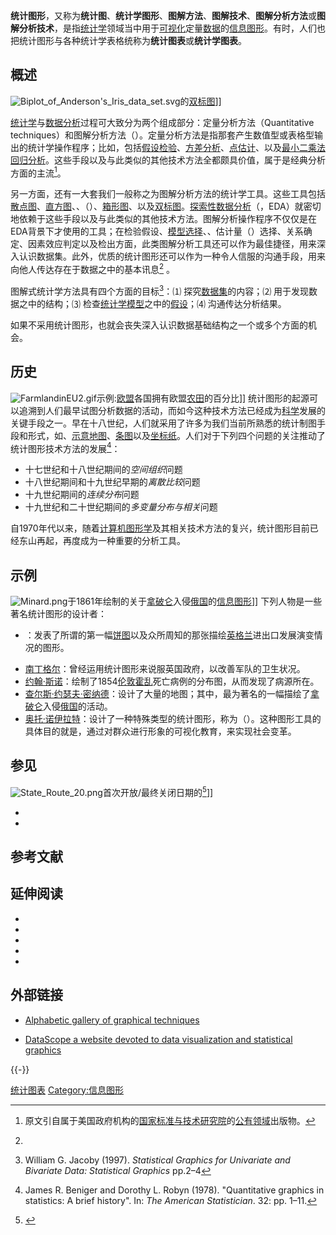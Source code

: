 {{NoteTA
|G1 = IT
}}
{{disputed|time=2012-06-05T01:31:10+00:00}}
{{Other uses|統計圖表}}
{{数据可视化}}
'''统计图形'''，又称为'''统计图'''、'''统计学图形'''、'''图解方法'''、'''图解技术'''、'''图解分析方法'''或'''图解分析技术'''，是指[[统计学|统计学]]领域当中用于[[可视化|可视化]]定量[[数据|数据]]的[[信息图形|信息图形]]。有时，人们也把统计图形与各种统计学表格统称为'''统计图表'''或'''统计学图表'''。

== 概述 ==
[[File:Biplot_of_Anderson's_Iris_data_set.svg|thumb]]的[[双标图|双标图]]]]

[[统计学|统计学]]与[[数据分析|数据分析]]过程可大致分为两个组成部分：定量分析方法（Quantitative techniques）和图解分析方法（{{lang|en|graphical techniques}}）。定量分析方法是指那套产生数值型或表格型输出的统计学操作程序；比如，包括[[假设检验|假设检验]]、[[方差分析|方差分析]]、[[点估计|点估计]]、{{Link-en|可信区间|Credible interval}}以及[[最小二乘法回归分析|最小二乘法回归分析]]。这些手段以及与此类似的其他技术方法全都颇具价值，属于是经典分析方面的主流<ref  name="NIST">{{en}} 原文引自属于美国政府机构的[[国家标准与技术研究院|国家标准与技术研究院]]的[[公有领域|公有领域]]出版物。</ref>。

另一方面，还有一大套我们一般称之为图解分析方法的统计学工具。这些工具包括[[散点图|散点图]]、[[直方图|直方图]]、{{Link-en|概率图|probability plot}}、{{Link-en|残差图|residual plot}}（{{lang|en|residual plot}}）、[[箱形图|箱形图]]、{{Link-en|块图|block plot}}以及[[双标图|双标图]]。[[探索性数据分析|探索性数据分析]]（{{lang|en|Exploratory data analysis}}，EDA）就密切地依赖于这些手段以及与此类似的其他技术方法。图解分析操作程序不仅仅是在EDA背景下才使用的工具；在检验假设、[[模型选择|模型选择]]、{{Link-en|统计模型验证|}}、估计量（{{lang|en|estimator}}）选择、关系确定、因素效应判定以及{{Link-en|离群值|outlier}}检出方面，此类图解分析工具还可以作为最佳捷径，用来深入认识数据集。此外，优质的统计图形还可以作为一种令人信服的沟通手段，用来向他人传达存在于数据之中的基本讯息<ref name="NIST" /> 。

图解式统计学方法具有四个方面的目标<ref>{{en}}William G. Jacoby (1997). ''Statistical Graphics for Univariate and Bivariate Data: Statistical Graphics'' pp.2–4</ref>：⑴ 探究[[数据集|数据集]]的内容；⑵ 用于发现数据之中的结构；⑶ 检查[[统计学模型|统计学模型]]之中的[[假设|假设]]；⑷ 沟通传达分析结果。

如果不采用统计图形，也就会丧失深入认识数据基础结构之一个或多个方面的机会。

== 历史 ==
[[File:FarmlandinEU2.gif|thumb]]示例:[[欧盟|欧盟]]各国拥有欧盟[[农田|农田]]的百分比]]
统计图形的起源可以追溯到人们最早试图分析数据的活动，而如今这种技术方法已经成为[[科学|科学]]发展的关键手段之一。早在十八世纪，人们就采用了许多为我们当前所熟悉的统计制图手段和形式，如{{Link-en|二维地图|Bivariate map}}、[[示意地图|示意地图]]、[[条图|条图]]以及[[坐标纸|坐标纸]]。人们对于下列四个问题的关注推动了统计图形技术方法的发展<ref name="JRB78">{{en}}James R. Beniger and Dorothy L. Robyn (1978). "Quantitative graphics in statistics: A brief history". In: ''The American Statistician''. 32: pp. 1–11.</ref>：
*十七世纪和十八世纪期间的''空间组织''问题
*十八世纪期间和十九世纪早期的''离散比较''问题
*十九世纪期间的''连续分布''问题
*十九世纪和二十世纪期间的''多变量分布与相关''问题

自1970年代以来，随着[[计算机图形学|计算机图形学]]及其相关技术方法的复兴，统计图形目前已经东山再起，再度成为一种重要的分析工具。

== 示例 ==
[[File:Minard.png|thumb]]于1861年绘制的关于[[拿破仑|拿破仑]]入侵[[俄国|俄国]]的[[信息图形|信息图形]]]]
下列人物是一些著名统计图形的设计者：
* {{Link-en|威廉·普莱费尔|William Playfair}}：发表了所谓的第一幅[[饼图|饼图]]以及众所周知的那张描绘[[英格兰|英格兰]]进出口发展演变情况的图形。
* [[南丁格尔|南丁格尔]]：曾经运用统计图形来说服英国政府，以改善军队的卫生状况。
* [[约翰·斯诺_(医学家)|约翰·斯诺]]：绘制了1854[[伦敦|伦敦]][[霍乱|霍乱]]死亡病例的分布图，从而发现了病源所在。
* [[查尔斯·约瑟夫·密纳德|查尔斯·约瑟夫·密纳德]]：设计了大量的地图；其中，最为著名的一幅描绘了[[拿破仑|拿破仑]]入侵[[俄国|俄国]]的活动。
* [[奥托·诺伊拉特|奥托·诺伊拉特]]：设计了一种特殊类型的统计图形，称为{{Link-en|同型图 (象形文字)|Isotype (pictograms)|同型圖}}（{{lang|en|isotype}}）。这种图形工具的具体目的就是，通过对群众进行形象的可视化教育，来实现社会变革。

== 参见 ==
[[File:State_Route_20.png|thumb]]{{Link-en|20号州道|Washington State Route 20}}首次开放/最终关闭日期的{{Link-en|概率图|Probability plot}}<ref name="closure">{{en}}{{cite web|title=SR 20 - North Cascades Highway - Opening and Closing History|work=North Cascades Passes|publisher=Washington State Department of Transportation|authorlink=http://www.wsdot.wa.gov/Traffic/Passes/NorthCascades/|accessdate=2009-02-08|url=http://www.wsdot.wa.gov/Traffic/Passes/NorthCascades/closurehistory.htm|date=2009年10月|archive-url=https://web.archive.org/web/20090218210546/http://wsdot.wa.gov/Traffic/Passes/NorthCascades/closurehistory.htm|archive-date=2009-02-18|dead-url=yes}}</ref>]]
*{{Link-en|图解分析方法列表|List of graphical methods}}
*{{Link-en|目测|Visual inspection}}

<!-- == 注释 ==
{{NoteFoot}} -->
== 参考文献 ==
{{Reflist|30em}}

== 延伸阅读 ==
<div class="references-small">
*{{en}}{{cite book |last=W.S. Cleveland|first= |authorlink= |coauthors= |title=Visualizing Data|url=https://archive.org/details/visualizingdata00will|year=1993 |publisher=Hobart Press |location= Summit, NJ, USA|id=ISBN 0-9634884-0-6}}
*{{en}}{{cite book |last=W.S. Cleveland|first= |authorlink= |coauthors= |title=The Elements of Graphing Data|year=1994 |publisher=Hobart Press |location= Summit, NJ, USA|id=ISBN 0-9634884-1-4}}
*{{en}}{{cite book | last=Paul J. Lewi | first= | authorlink=Paul Lewi | title=Speaking of Graphics | year=2006 | url=http://www.datascope.be/sog.htm | access-date=2009-03-16 | archive-date=2009-03-11 | archive-url=https://web.archive.org/web/20090311012925/http://www.datascope.be/sog.htm | dead-url=no }}
*{{en}}{{cite book|last=Edward R.Tufte|first=|authorlink= |title=The Visual Display of Quantitative Information|origyear=1983|edition=2nd Edition|year=2001|publisher=Graphics Press|location=Cheshire, CT, USA|isbn=0-9613921-4-2}}
*{{en}}{{cite book|last=Edward R. Tufte|first=|authorlink= |title=Envisioning Information|origyear=1990|edition=|year=1992|publisher=Graphics Press|location=Cheshire, CT, USA|isbn=0-961-39211-8}}
</div>

== 外部链接 ==
<div class="references-small">
* {{en}}[http://www.itl.nist.gov/div898/handbook/eda/section3/eda33.htm Alphabetic gallery of graphical techniques] {{Wayback|url=http://www.itl.nist.gov/div898/handbook/eda/section3/eda33.htm |date=20090303130409 }}
* {{en}}[http://www.datascope.be/ DataScope a website devoted to data visualization and statistical graphics] {{Wayback|url=http://www.datascope.be/ |date=20081226025247 }}
</div>

{{-}}
{{统计学}}
{{可视化}}

[[Category:统计图表|]]
[[Category:信息图形|Category:信息图形]]
